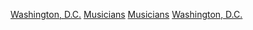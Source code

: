 [[Category:美國各州音樂家|Washington, D.C.]]
[[Category:華盛頓哥倫比亞特區音樂|Musicians]]
[[Category:依職業劃分的華盛頓哥倫比亞特區人|Musicians]]
[[Category:美国各城市音乐家|Washington, D.C.]]